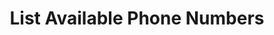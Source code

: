 ---
title: 'List Available Phone Numbers'
openapi: 'GET /api/v1/assistants/organization/phone-numbers/available'
--- 